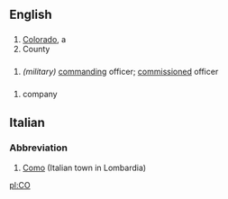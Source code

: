 ==English==

==={{Abbreviation}}===

# [[Colorado]], a {{USstate}}
#County

==={{Initialism}}===
# ''(military)'' [[command]]ing officer; [[commission]]ed officer

==={{acronym}}===
#company

==Italian==

===Abbreviation===

# [[Como]] (Italian town in Lombardia)

[[pl:CO]]